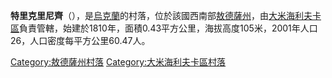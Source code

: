 {{coord|47|3|13|N|29|58|46|E|scale:30000|display=title}}

'''特里克里尼齊'''（{{lang-uk|Три Криниці}}），是[[烏克蘭|烏克蘭]]的村落，位於該國西南部[[敖德薩州|敖德薩州]]，由[[大米海利夫卡區|大米海利夫卡區]]負責管轄，始建於1810年，面積0.43平方公里，海拔高度105米，2001年人口26，人口密度每平方公里60.47人。

{{DEFAULTSORT:Три Криниці}}
[[Category:敖德薩州村落|Category:敖德薩州村落]]
[[Category:大米海利夫卡區村落|Category:大米海利夫卡區村落]]


{{Odessa-geo-stub}}